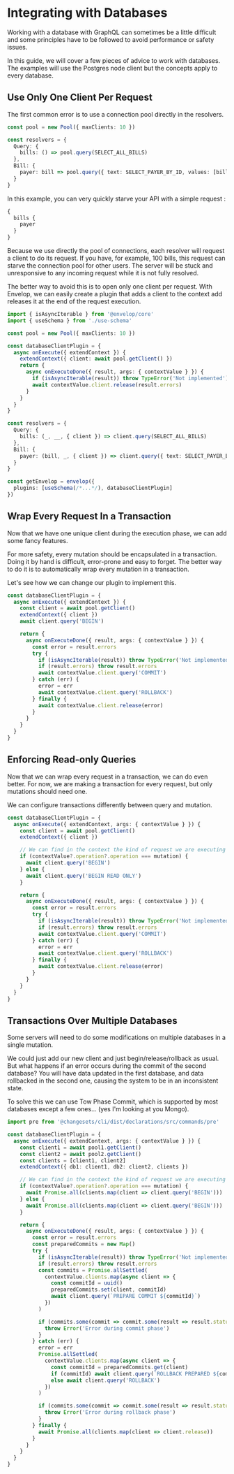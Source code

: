 # Integrating with Databases

Working with a database with GraphQL can sometimes be a little difficult and some principles have to be followed
to avoid performance or safety issues.

In this guide, we will cover a few pieces of advice to work with databases. The examples will use the Postgres node client but
the concepts apply to every database.

## Use Only One Client Per Request

The first common error is to use a connection pool directly in the resolvers.

```ts
const pool = new Pool({ maxClients: 10 })

const resolvers = {
  Query: {
    bills: () => pool.query(SELECT_ALL_BILLS)
  },
  Bill: {
    payer: bill => pool.query({ text: SELECT_PAYER_BY_ID, values: [bill.payer_id] })
  }
}
```

In this example, you can very quickly starve your API with a simple request :

```graphql
{
  bills {
    payer
  }
}
```

Because we use directly the pool of connections, each resolver will request a client to do its request.
If you have, for example, 100 bills, this request can starve the connection pool for other users.
The server will be stuck and unresponsive to any incoming request while it is not fully resolved.

The better way to avoid this is to open only one client per request. With Envelop, we can easily create
a plugin that adds a client to the context add releases it at the end of the request execution.

```ts
import { isAsyncIterable } from '@envelop/core'
import { useSchema } from './use-schema'

const pool = new Pool({ maxClients: 10 })

const databaseClientPlugin = {
  async onExecute({ extendContext }) {
    extendContext({ client: await pool.getClient() })
    return {
      async onExecuteDone({ result, args: { contextValue } }) {
        if (isAsyncIterable(result)) throw TypeError('Not implemented')
        await contextValue.client.release(result.errors)
      }
    }
  }
}

const resolvers = {
  Query: {
    bills: (_, __, { client }) => client.query(SELECT_ALL_BILLS)
  },
  Bill: {
    payer: (bill, _, { client }) => client.query({ text: SELECT_PAYER_BY_ID, values: [bill.payer_id] })
  }
}

const getEnvelop = envelop({
  plugins: [useSchema(/*...*/), databaseClientPlugin]
})
```

## Wrap Every Request In a Transaction

Now that we have one unique client during the execution phase, we can add some fancy features.

For more safety, every mutation should be encapsulated in a transaction. Doing it by hand is difficult,
error-prone and easy to forget. The better way to do it is to automatically wrap every mutation in a transaction.

Let's see how we can change our plugin to implement this.

```ts
const databaseClientPlugin = {
  async onExecute({ extendContext }) {
    const client = await pool.getClient()
    extendContext({ client })
    await client.query('BEGIN')

    return {
      async onExecuteDone({ result, args: { contextValue } }) {
        const error = result.errors
        try {
          if (isAsyncIterable(result)) throw TypeError('Not implemented')
          if (result.errors) throw result.errors
          await contextValue.client.query('COMMIT')
        } catch (err) {
          error = err
          await contextValue.client.query('ROLLBACK')
        } finally {
          await contextValue.client.release(error)
        }
      }
    }
  }
}
```

## Enforcing Read-only Queries

Now that we can wrap every request in a transaction, we can do even better.
For now, we are making a transaction for every request, but only mutations should need one.

We can configure transactions differently between query and mutation.

```ts
const databaseClientPlugin = {
  async onExecute({ extendContext, args: { contextValue } }) {
    const client = await pool.getClient()
    extendContext({ client })

    // We can find in the context the kind of request we are executing
    if (contextValue?.operation?.operation === mutation) {
      await client.query('BEGIN')
    } else {
      await client.query('BEGIN READ ONLY')
    }

    return {
      async onExecuteDone({ result, args: { contextValue } }) {
        const error = result.errors
        try {
          if (isAsyncIterable(result)) throw TypeError('Not implemented')
          if (result.errors) throw result.errors
          await contextValue.client.query('COMMIT')
        } catch (err) {
          error = err
          await contextValue.client.query('ROLLBACK')
        } finally {
          await contextValue.client.release(error)
        }
      }
    }
  }
}
```

## Transactions Over Multiple Databases

Some servers will need to do some modifications on multiple databases in a single mutation.

We could just add our new client and just begin/release/rollback as usual. But what happens if an error occurs
during the commit of the second database? You will have data updated in the first database, and data rollbacked
in the second one, causing the system to be in an inconsistent state.

To solve this we can use Tow Phase Commit, which is supported by most databases except a few ones...
(yes I'm looking at you Mongo).

```ts
import pre from '@changesets/cli/dist/declarations/src/commands/pre'

const databaseClientPlugin = {
  async onExecute({ extendContext, args: { contextValue } }) {
    const client1 = await pool1.getClient()
    const client2 = await pool2.getClient()
    const clients = [client1, client2]
    extendContext({ db1: client1, db2: client2, clients })

    // We can find in the context the kind of request we are executing
    if (contextValue?.operation?.operation === mutation) {
      await Promise.all(clients.map(client => client.query('BEGIN')))
    } else {
      await Promise.all(clients.map(client => client.query('BEGIN')))
    }

    return {
      async onExecuteDone({ result, args: { contextValue } }) {
        const error = result.errors
        const preparedCommits = new Map()
        try {
          if (isAsyncIterable(result)) throw TypeError('Not implemented')
          if (result.errors) throw result.errors
          const commits = Promise.allSettled(
            contextValue.clients.map(async client => {
              const commitId = uuid()
              preparedCommits.set(client, commitId)
              await client.query(`PREPARE COMMIT ${commitId}`)
            })
          )

          if (commits.some(commit => commit.some(result => result.status === 'rejected'))) {
            throw Error('Error during commit phase')
          }
        } catch (err) {
          error = err
          Promise.allSettled(
            contextValue.clients.map(async client => {
              const commitId = preparedCommits.get(client)
              if (commitId) await client.query(`ROLLBACK PREPARED ${commitId}`)
              else await client.query('ROLLBACK')
            })
          )

          if (commits.some(commit => commit.some(result => result.status === 'rejected'))) {
            throw Error('Error during rollback phase')
          }
        } finally {
          await Promise.all(clients.map(client => client.release))
        }
      }
    }
  }
}
```
